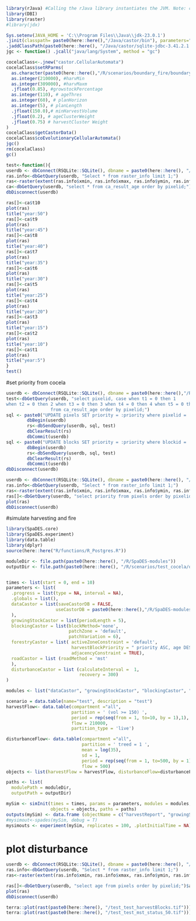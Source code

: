 ```r

library(rJava) #Calling the rJava library instantiates the JVM. Note: cannot instantiate the same JVM on both the cores and the master. 
library(DBI)
library(raster)
#library(jdx)

Sys.setenv(JAVA_HOME = 'C:\\Program Files\\Java\\jdk-23.0.1') 
.jinit(classpath= paste0(here::here(),"/Java/castor/bin"), parameters="-Xmx2g", force.init = TRUE) #instantiate the JVM
.jaddClassPath(paste0(here::here(), "/Java/castor/sqlite-jdbc-3.41.2.1.jar"))
jgc <- function() .jcall("java/lang/System", method = "gc")

cocelaClass<-.jnew("castor.CellularAutomata")
cocelaClass$setRParms(
  as.character(paste0(here::here(),"/R/scenarios/boundary_fire/boundary_fire_r2_castordb.sqlite")), # db_location
  as.integer(210000), #harvMin
  as.integer(309000), #harvMaxm
  .jfloat(0.85), #growstockPercentage 
  as.integer(110), # ageThres
  as.integer(60), # planHorizon
  as.integer(5), # planLength
  .jfloat(150.0),# minHarvestVolume 
  .jfloat(0.2), # ageClusterWeight
  .jfloat(0.75) # harvestCluster Weight
)
cocelaClass$getCastorData()
cocelaClass$coEvolutionaryCellularAutomata()
jgc()
rm(cocelaClass)
gc()

test<-function(){
userdb <- dbConnect(RSQLite::SQLite(), dbname = paste0(here::here(), "/R/scenarios/boundary_fire/boundary_fire_r2_castordb.sqlite") ) 
ras.info<-dbGetQuery(userdb, "Select * from raster_info limit 1;")
ras<-raster(extent(ras.info$xmin, ras.info$xmax, ras.info$ymin, ras.info$ymax), nrow = ras.info$nrow, ncol = ras.info$ncell/ras.info$nrow, vals =0, crs = 3005)
ca<-dbGetQuery(userdb, "select * from ca_result_age order by pixelid;")
dbDisconnect(userdb)

ras[]<-ca$t10
plot(ras)
title("year:50")
ras[]<-ca$t9
plot(ras)
title("year:45")
ras[]<-ca$t8
plot(ras)
title("year:40")
ras[]<-ca$t7
plot(ras)
title("year:35")
ras[]<-ca$t6
plot(ras)
title("year:30")
ras[]<-ca$t5
plot(ras)
title("year:25")
ras[]<-ca$t4
plot(ras)
title("year:20")
ras[]<-ca$t3
plot(ras)
title("year:15")
ras[]<-ca$t2
plot(ras)
title("year:10")
ras[]<-ca$t1
plot(ras)
title("year:5")
}
test()

```

#set priority from cocela
```r
userdb <- dbConnect(RSQLite::SQLite(), dbname = paste0(here::here(),"/R/SpaDES-modules/disturbanceCastor/test_castordb.sqlite") ) 
test<-dbGetQuery(userdb, "select pixelid, case when t1 = 0 then 1 
when t2 = 0 then 2 when t3 = 0 then 3 when t4 = 0 then 4 when t5 = 0 then 5 when t6 = 0 then 6 when t7 = 0 then 7 when t8 = 0 then 8 when t9 = 0 then 9 when t10 = 0 then 10 else 11 end priority
                 from ca_result_age order by pixelid;")
sql <- paste0("UPDATE pixels SET priority = :priority where pixelid = :pixelid")
        dbBegin(userdb)
        rs<-dbSendQuery(userdb, sql, test)
        dbClearResult(rs)
        dbCommit(userdb)
sql <- paste0("UPDATE blocks SET priority = :priority where blockid = :pixelid")
        dbBegin(userdb)
        rs<-dbSendQuery(userdb, sql, test)
        dbClearResult(rs)
        dbCommit(userdb)
dbDisconnect(userdb)

userdb <- dbConnect(RSQLite::SQLite(), dbname = paste0(here::here(), "/R/SpaDES-modules/disturbanceCastor/test_castordb.sqlite") ) 
ras.info<-dbGetQuery(userdb, "Select * from raster_info limit 1;")
ras<-raster(extent(ras.info$xmin, ras.info$xmax, ras.info$ymin, ras.info$ymax), nrow = ras.info$nrow, ncol = ras.info$ncell/ras.info$nrow, vals =0, crs = 3005)
ras[]<-dbGetQuery(userdb, "select priority from pixels order by pixelid;")$priority
plot(ras)
dbDisconnect(userdb)


```

#simulate harvesting and fire
```r
library(SpaDES.core)
library(SpaDES.experiment)
library(data.table)
library(dplyr)
source(here::here("R/functions/R_Postgres.R"))

moduleDir <- file.path(paste0(here::here(), "/R/SpaDES-modules"))
outputDir <- file.path(paste0(here::here(), "/R/scenarios/test_cocela/outputs"))


times <- list(start = 0, end = 10)
parameters <- list(
  .progress = list(type = NA, interval = NA),
  .globals = list(),
  dataCastor = list(saveCastorDB = FALSE,
                   useCastorDB = paste0(here::here(),"/R/SpaDES-modules/disturbanceCastor/test_castordb.sqlite")
  ),
  growingStockCastor = list(periodLength = 5),
  blockingCastor = list(blockMethod='none', 
                        patchZone = 'default',
                        patchVariation = 6),
  forestryCastor = list( activeZoneConstraint = 'default', 
                         harvestBlockPriority = " priority ASC, age DESC", 
                         adjacencyConstraint = TRUE),
  roadCastor = list (roadMethod = 'mst'
  ),
  disturbanceCastor = list (calculateInterval =  1, 
                            recovery = 300)
)

modules <- list("dataCastor", "growingStockCastor", "blockingCastor", "forestryCastor","roadCastor", "disturbanceCastor")

scenario = data.table(name="test", description = "test")
harvestFlow<- data.table(compartment ="all",
                         partition = ' (vol >= 150) ',
                         period = rep(seq(from = 1, to=10, by = 1),1), 
                         flow = 210000,
                         partition_type = 'live')

disturbanceFlow<- data.table(compartment ="all",
                             partition = ' treed = 1 ',
                             mean = log(35),
                             sd = 1,
                             period = rep(seq(from = 1, to=500, by = 1),1), 
                             flow = 500)
objects <- list(harvestFlow = harvestFlow, disturbanceFlow=disturbanceFlow, scenario = scenario)

paths <- list(
  modulePath = moduleDir,
  outputPath = outputDir)

mySim <- simInit(times = times, params = parameters, modules = modules,
                 objects = objects, paths = paths)
outputs(mySim) <- data.frame (objectName = c("harvestReport", "growingStockReport"))
#mysimout<-spades(mySim, debug = T)
mysimouts <- experiment(mySim, replicates = 100, .plotInitialTime = NA) # no plotting
```

# plot disturbance
```r
userdb <- dbConnect(RSQLite::SQLite(), dbname = paste0(here::here(), "/R/SpaDES-modules/disturbanceCastor/test_castordb.sqlite") ) 
ras.info<-dbGetQuery(userdb, "Select * from raster_info limit 1;")
ras<-raster(extent(ras.info$xmin, ras.info$xmax, ras.info$ymin, ras.info$ymax), nrow = ras.info$nrow, ncol = ras.info$ncell/ras.info$nrow, vals =0, crs = 3005)

ras[]<-dbGetQuery(userdb, "select age from pixels order by pixelid;")$age
plot(ras)
dbDisconnect(userdb)

terra::plot(rast(paste0(here::here(), "/test_test_harvestBlocks.tif")))
terra::plot(rast(paste0(here::here(), "/test_test_mst_status_50.tif")))

```
